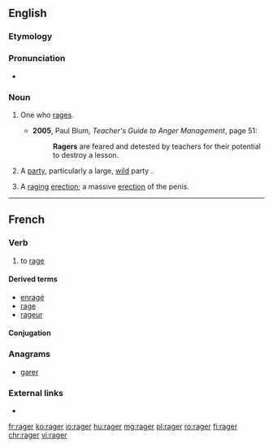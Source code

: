==English==

===Etymology===
{{suffix|rage|er|lang=en}}

===Pronunciation===
* {{a|US}} {{IPA|/ˈɹeɪdʒɚ/|lang=en}}

===Noun===
{{en-noun}}

# {{lb|en|uncommon}} One who [[rage]]s.
#* '''2005''', Paul Blum, ''Teacher's Guide to Anger Management'', page 51:
#*: '''Ragers''' are feared and detested by teachers for their potential to destroy a lesson.
# {{lb|en|slang}} A [[party]], particularly a large, [[wild]] party {{gloss|social event}}.
# {{lb|en|slang}} A [[raging]] [[erection]]; a massive [[erection]] of the penis.

----

==French==

===Verb===
{{fr-verb}}

# to [[rage]]

====Derived terms====
* [[enragé]]
* [[rage#French|rage]]
* [[rageur]]

====Conjugation====
{{fr-conj-auto}}

===Anagrams===
* [[garer#French|garer]]

===External links===
* {{R:TLFi}}

[[fr:rager]]
[[ko:rager]]
[[io:rager]]
[[hu:rager]]
[[mg:rager]]
[[pl:rager]]
[[ro:rager]]
[[fi:rager]]
[[chr:rager]]
[[vi:rager]]